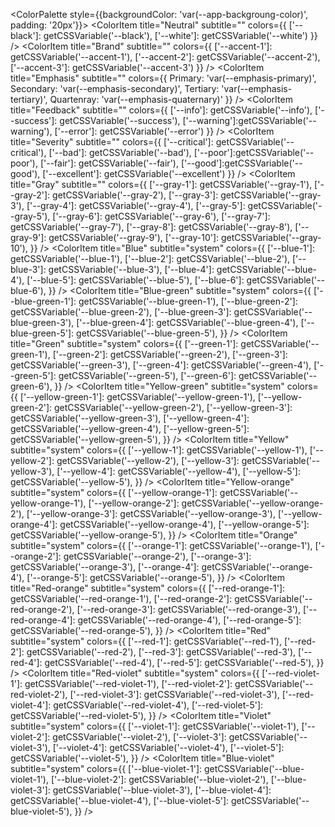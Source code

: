 
<Meta title="Variables/Colors" />

<ColorPalette style={{backgroundColor: 'var(--app-backgroung-color)', padding: '20px'}}>
  <ColorItem
    title="Neutral"
    subtitle=""
    colors={{
      ['--black']: getCSSVariable('--black'),
      ['--white']: getCSSVariable('--white')
    }}
  />
  <ColorItem
    title="Brand"
    subtitle=""
    colors={{
      ['--accent-1']: getCSSVariable('--accent-1'),
      ['--accent-2']: getCSSVariable('--accent-2'),
      ['--accent-3']: getCSSVariable('--accent-3')
    }}
  />
  <ColorItem
    title="Emphasis"
    subtitle=""
    colors={{
      Primary: 'var(--emphasis-primary)',
      Secondary: 'var(--emphasis-secondary)',
      Tertiary: 'var(--emphasis-tertiary)',
      Quartenray: 'var(--emphasis-quaternary)'
    }}
  />
  <ColorItem
    title="Feedback"
    subtitle=""
    colors={{
      ['--info']: getCSSVariable('--info'),
      ['--success']: getCSSVariable('--success'),
      ['--warning']:getCSSVariable('--warning'),
      ['--error']: getCSSVariable('--error')
    }}
  />
  <ColorItem
    title="Severity"
    subtitle=""
    colors={{
      ['--critical']: getCSSVariable('--critical'),
      ['--bad']: getCSSVariable('--bad'),
      ['--poor']:getCSSVariable('--poor'),
      ['--fair']: getCSSVariable('--fair'),
      ['--good']:getCSSVariable('--good'),
      ['--excellent']: getCSSVariable('--excellent')
    }}
  />
  <ColorItem
    title="Gray"
    subtitle=""
    colors={{
     ['--gray-1']: getCSSVariable('--gray-1'),
     ['--gray-2']: getCSSVariable('--gray-2'),
     ['--gray-3']: getCSSVariable('--gray-3'),
     ['--gray-4']: getCSSVariable('--gray-4'),
     ['--gray-5']: getCSSVariable('--gray-5'),
     ['--gray-6']: getCSSVariable('--gray-6'),
     ['--gray-7']: getCSSVariable('--gray-7'),
     ['--gray-8']: getCSSVariable('--gray-8'),
     ['--gray-9']: getCSSVariable('--gray-9'),
     ['--gray-10']: getCSSVariable('--gray-10'),
    }}
  />
  <ColorItem
    title="Blue"
    subtitle="system"
    colors={{
     ['--blue-1']: getCSSVariable('--blue-1'),
     ['--blue-2']: getCSSVariable('--blue-2'),
     ['--blue-3']: getCSSVariable('--blue-3'),
     ['--blue-4']: getCSSVariable('--blue-4'),
     ['--blue-5']: getCSSVariable('--blue-5'),
     ['--blue-6']: getCSSVariable('--blue-6'),
    }}
  />
  <ColorItem
    title="Blue-green"
    subtitle="system"
    colors={{
     ['--blue-green-1']: getCSSVariable('--blue-green-1'),
     ['--blue-green-2']: getCSSVariable('--blue-green-2'),
     ['--blue-green-3']: getCSSVariable('--blue-green-3'),
     ['--blue-green-4']: getCSSVariable('--blue-green-4'),
     ['--blue-green-5']: getCSSVariable('--blue-green-5'),
    }}
  />
  <ColorItem
    title="Green"
    subtitle="system"
    colors={{
     ['--green-1']: getCSSVariable('--green-1'),
     ['--green-2']: getCSSVariable('--green-2'),
     ['--green-3']: getCSSVariable('--green-3'),
     ['--green-4']: getCSSVariable('--green-4'),
     ['--green-5']: getCSSVariable('--green-5'),
     ['--green-6']: getCSSVariable('--green-6'),
    }}
  />
  <ColorItem
    title="Yellow-green"
    subtitle="system"
    colors={{
     ['--yellow-green-1']: getCSSVariable('--yellow-green-1'),
     ['--yellow-green-2']: getCSSVariable('--yellow-green-2'),
     ['--yellow-green-3']: getCSSVariable('--yellow-green-3'),
     ['--yellow-green-4']: getCSSVariable('--yellow-green-4'),
     ['--yellow-green-5']: getCSSVariable('--yellow-green-5'),
    }}
  />
  <ColorItem
    title="Yellow"
    subtitle="system"
    colors={{
     ['--yellow-1']: getCSSVariable('--yellow-1'),
     ['--yellow-2']: getCSSVariable('--yellow-2'),
     ['--yellow-3']: getCSSVariable('--yellow-3'),
     ['--yellow-4']: getCSSVariable('--yellow-4'),
     ['--yellow-5']: getCSSVariable('--yellow-5'),
    }}
  />
  <ColorItem
    title="Yellow-orange"
    subtitle="system"
    colors={{
     ['--yellow-orange-1']: getCSSVariable('--yellow-orange-1'),
     ['--yellow-orange-2']: getCSSVariable('--yellow-orange-2'),
     ['--yellow-orange-3']: getCSSVariable('--yellow-orange-3'),
     ['--yellow-orange-4']: getCSSVariable('--yellow-orange-4'),
     ['--yellow-orange-5']: getCSSVariable('--yellow-orange-5'),
    }}
  />
  <ColorItem
    title="Orange"
    subtitle="system"
    colors={{
     ['--orange-1']: getCSSVariable('--orange-1'),
     ['--orange-2']: getCSSVariable('--orange-2'),
     ['--orange-3']: getCSSVariable('--orange-3'),
     ['--orange-4']: getCSSVariable('--orange-4'),
     ['--orange-5']: getCSSVariable('--orange-5'),
    }}
  />
  <ColorItem
    title="Red-orange"
    subtitle="system"
    colors={{
     ['--red-orange-1']: getCSSVariable('--red-orange-1'),
     ['--red-orange-2']: getCSSVariable('--red-orange-2'),
     ['--red-orange-3']: getCSSVariable('--red-orange-3'),
     ['--red-orange-4']: getCSSVariable('--red-orange-4'),
     ['--red-orange-5']: getCSSVariable('--red-orange-5'),
    }}
  />
  <ColorItem
    title="Red"
    subtitle="system"
    colors={{
     ['--red-1']: getCSSVariable('--red-1'),
     ['--red-2']: getCSSVariable('--red-2'),
     ['--red-3']: getCSSVariable('--red-3'),
     ['--red-4']: getCSSVariable('--red-4'),
     ['--red-5']: getCSSVariable('--red-5'),
    }}
  />
  <ColorItem
    title="Red-violet"
    subtitle="system"
    colors={{
     ['--red-violet-1']: getCSSVariable('--red-violet-1'),
     ['--red-violet-2']: getCSSVariable('--red-violet-2'),
     ['--red-violet-3']: getCSSVariable('--red-violet-3'),
     ['--red-violet-4']: getCSSVariable('--red-violet-4'),
     ['--red-violet-5']: getCSSVariable('--red-violet-5'),
    }}
  />
  <ColorItem
    title="Violet"
    subtitle="system"
    colors={{
     ['--violet-1']: getCSSVariable('--violet-1'),
     ['--violet-2']: getCSSVariable('--violet-2'),
     ['--violet-3']: getCSSVariable('--violet-3'),
     ['--violet-4']: getCSSVariable('--violet-4'),
     ['--violet-5']: getCSSVariable('--violet-5'),
    }}
  />
  <ColorItem
    title="Blue-violet"
    subtitle="system"
    colors={{
     ['--blue-violet-1']: getCSSVariable('--blue-violet-1'),
     ['--blue-violet-2']: getCSSVariable('--blue-violet-2'),
     ['--blue-violet-3']: getCSSVariable('--blue-violet-3'),
     ['--blue-violet-4']: getCSSVariable('--blue-violet-4'),
     ['--blue-violet-5']: getCSSVariable('--blue-violet-5'),
    }}
  />
</ColorPalette>

